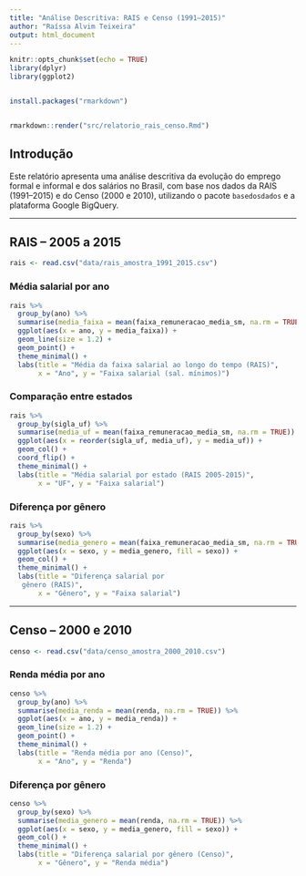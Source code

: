 ```yaml
---
title: "Análise Descritiva: RAIS e Censo (1991–2015)"
author: "Raíssa Alvim Teixeira"
output: html_document
---
```


```r
knitr::opts_chunk$set(echo = TRUE)
library(dplyr)
library(ggplot2)


install.packages("rmarkdown")


rmarkdown::render("src/relatorio_rais_censo.Rmd")

```

## Introdução

Este relatório apresenta uma análise descritiva da evolução do emprego formal e informal e dos salários no Brasil, com base nos dados da RAIS (1991–2015) e do Censo (2000 e 2010), utilizando o pacote `basedosdados` e a plataforma Google BigQuery.

---

## RAIS – 2005 a 2015

```r
rais <- read.csv("data/rais_amostra_1991_2015.csv")
```

### Média salarial por ano

```r
rais %>%
  group_by(ano) %>%
  summarise(media_faixa = mean(faixa_remuneracao_media_sm, na.rm = TRUE)) %>%
  ggplot(aes(x = ano, y = media_faixa)) +
  geom_line(size = 1.2) +
  geom_point() +
  theme_minimal() +
  labs(title = "Média da faixa salarial ao longo do tempo (RAIS)",
       x = "Ano", y = "Faixa salarial (sal. mínimos)")
```

### Comparação entre estados

```r
rais %>%
  group_by(sigla_uf) %>%
  summarise(media_uf = mean(faixa_remuneracao_media_sm, na.rm = TRUE)) %>%
  ggplot(aes(x = reorder(sigla_uf, media_uf), y = media_uf)) +
  geom_col() +
  coord_flip() +
  theme_minimal() +
  labs(title = "Média salarial por estado (RAIS 2005-2015)",
       x = "UF", y = "Faixa salarial")
```

### Diferença por gênero

```r
rais %>%
  group_by(sexo) %>%
  summarise(media_genero = mean(faixa_remuneracao_media_sm, na.rm = TRUE)) %>%
  ggplot(aes(x = sexo, y = media_genero, fill = sexo)) +
  geom_col() +
  theme_minimal() +
  labs(title = "Diferença salarial por
   gênero (RAIS)",
       x = "Gênero", y = "Faixa salarial")
```

---

## Censo – 2000 e 2010

```r
censo <- read.csv("data/censo_amostra_2000_2010.csv")
```

### Renda média por ano

```r
censo %>%
  group_by(ano) %>%
  summarise(media_renda = mean(renda, na.rm = TRUE)) %>%
  ggplot(aes(x = ano, y = media_renda)) +
  geom_line(size = 1.2) +
  geom_point() +
  theme_minimal() +
  labs(title = "Renda média por ano (Censo)",
       x = "Ano", y = "Renda")
```

### Diferença por gênero

```r
censo %>%
  group_by(sexo) %>%
  summarise(media_genero = mean(renda, na.rm = TRUE)) %>%
  ggplot(aes(x = sexo, y = media_genero, fill = sexo)) +
  geom_col() +
  theme_minimal() +
  labs(title = "Diferença salarial por gênero (Censo)",
       x = "Gênero", y = "Renda média")
```
